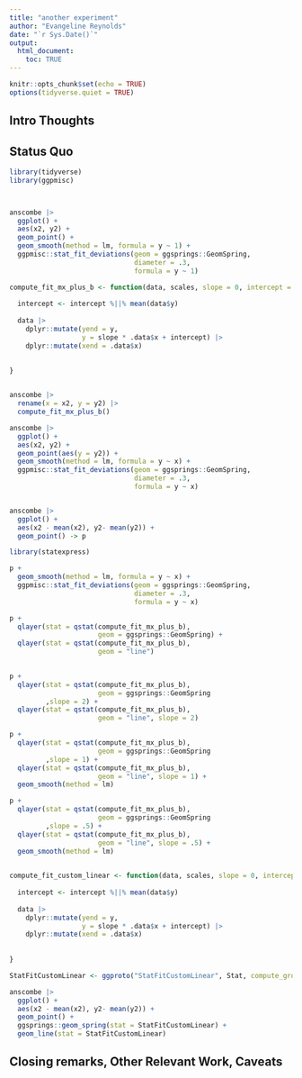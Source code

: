 ```yaml
---
title: "another experiment"
author: "Evangeline Reynolds"
date: "`r Sys.Date()`"
output: 
  html_document:
    toc: TRUE
---
```


```r
knitr::opts_chunk$set(echo = TRUE)
options(tidyverse.quiet = TRUE)
```




## Intro Thoughts


## Status Quo

```r
library(tidyverse)
library(ggpmisc)



anscombe |>
  ggplot() + 
  aes(x2, y2) + 
  geom_point() + 
  geom_smooth(method = lm, formula = y ~ 1) +
  ggpmisc::stat_fit_deviations(geom = ggsprings::GeomSpring,
                               diameter = .3,
                               formula = y ~ 1)

compute_fit_mx_plus_b <- function(data, scales, slope = 0, intercept = NULL){
  
  intercept <- intercept %||% mean(data$y)
  
  data |>
    dplyr::mutate(yend = y,
                  y = slope * .data$x + intercept) |> 
    dplyr::mutate(xend = .data$x)
    
  
}


anscombe |>
  rename(x = x2, y = y2) |>
  compute_fit_mx_plus_b()

anscombe |>
  ggplot() + 
  aes(x2, y2) + 
  geom_point(aes(y = y2)) + 
  geom_smooth(method = lm, formula = y ~ x) +
  ggpmisc::stat_fit_deviations(geom = ggsprings::GeomSpring,
                               diameter = .3,
                               formula = y ~ x)


anscombe |>
  ggplot() + 
  aes(x2 - mean(x2), y2- mean(y2)) + 
  geom_point() -> p

library(statexpress)

p +
  geom_smooth(method = lm, formula = y ~ x) +
  ggpmisc::stat_fit_deviations(geom = ggsprings::GeomSpring,
                               diameter = .3,
                               formula = y ~ x)

p + 
  qlayer(stat = qstat(compute_fit_mx_plus_b),
                      geom = ggsprings::GeomSpring) + 
  qlayer(stat = qstat(compute_fit_mx_plus_b),
                      geom = "line")
  

p + 
  qlayer(stat = qstat(compute_fit_mx_plus_b),
                      geom = ggsprings::GeomSpring
         ,slope = 2) + 
  qlayer(stat = qstat(compute_fit_mx_plus_b),
                      geom = "line", slope = 2)

p + 
  qlayer(stat = qstat(compute_fit_mx_plus_b),
                      geom = ggsprings::GeomSpring
         ,slope = 1) + 
  qlayer(stat = qstat(compute_fit_mx_plus_b),
                      geom = "line", slope = 1) + 
  geom_smooth(method = lm)

p + 
  qlayer(stat = qstat(compute_fit_mx_plus_b),
                      geom = ggsprings::GeomSpring
         ,slope = .5) + 
  qlayer(stat = qstat(compute_fit_mx_plus_b),
                      geom = "line", slope = .5) + 
  geom_smooth(method = lm)
  
```



```r

compute_fit_custom_linear <- function(data, scales, slope = 0, intercept = NULL){
  
  intercept <- intercept %||% mean(data$y)
  
  data |>
    dplyr::mutate(yend = y,
                  y = slope * .data$x + intercept) |> 
    dplyr::mutate(xend = .data$x)
    
  
}

StatFitCustomLinear <- ggproto("StatFitCustomLinear", Stat, compute_group = compute_fit_custom_linear)

anscombe |>
  ggplot() + 
  aes(x2 - mean(x2), y2- mean(y2)) + 
  geom_point() + 
  ggsprings::geom_spring(stat = StatFitCustomLinear) + 
  geom_line(stat = StatFitCustomLinear)

```



## Closing remarks, Other Relevant Work, Caveats
